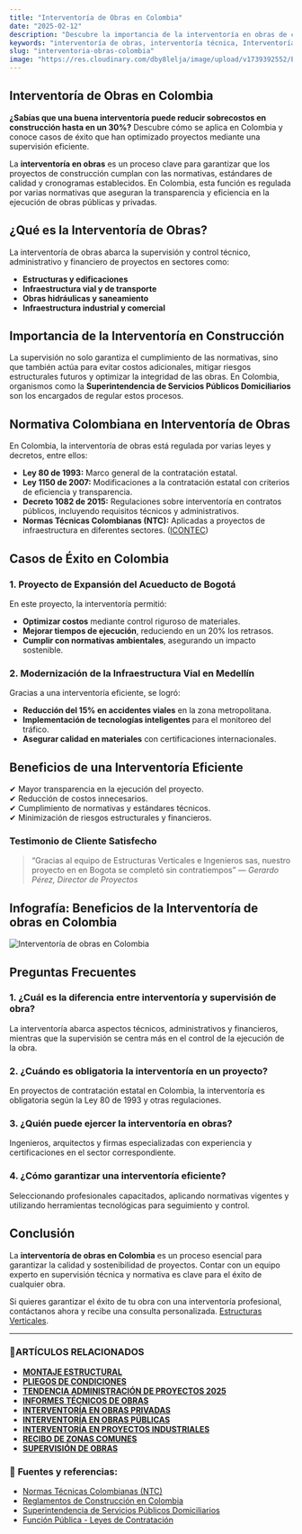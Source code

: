 ```yaml
---
title: "Interventoría de Obras en Colombia"
date: "2025-02-12"
description: "Descubre la importancia de la interventoría en obras de construcción, su normativa en Colombia y casos de éxito."
keywords: "interventoría de obras, interventoría técnica, Interventoría en proyectos de construcción en Bogotá, interventoria en obras, interventoria de proyectos, interventoria financiera, interventoria tecnica administrativa y financiera, interventoria tecnica, tipos de interventoría, interventoria de obras electricas, interventoria administrativa  interventoria de obras civiles,  supervisión de construcción, control de calidad en obras, interventoría en Colombia, normativa de interventoría, interventoría estructural, interventoría de edificaciones, interventoría de infraestructura, interventoría vial, interventoría en proyectos de construcción, interventoria en Bogota, Girardo, e Ibague."
slug: "interventoria-obras-colombia"
image: "https://res.cloudinary.com/dby8lelja/image/upload/v1739392552/Estructuras%20Verticales%20e%20Ingenieros%20SAS/Imagenes%20Blog/interventorias_de_obras_ozqjnx.webp"
---
```


## Interventoría de Obras en Colombia

**¿Sabías que una buena interventoría puede reducir sobrecostos en construcción hasta en un 30%?** Descubre cómo se aplica en Colombia y conoce casos de éxito que han optimizado proyectos mediante una supervisión eficiente.

La **interventoría en obras** es un proceso clave para garantizar que los proyectos de construcción cumplan con las normativas, estándares de calidad y cronogramas establecidos. En Colombia, esta función es regulada por varias normativas que aseguran la transparencia y eficiencia en la ejecución de obras públicas y privadas.

## ¿Qué es la Interventoría de Obras?

La interventoría de obras abarca la supervisión y control técnico, administrativo y financiero de proyectos en sectores como:

- **Estructuras y edificaciones**
- **Infraestructura vial y de transporte**
- **Obras hidráulicas y saneamiento**
- **Infraestructura industrial y comercial**

## Importancia de la Interventoría en Construcción

La supervisión no solo garantiza el cumplimiento de las normativas, sino que también actúa para evitar costos adicionales, mitigar riesgos estructurales futuros y optimizar la integridad de las obras. En Colombia, organismos como la **Superintendencia de Servicios Públicos Domiciliarios** son los encargados de regular estos procesos.

## Normativa Colombiana en Interventoría de Obras

En Colombia, la interventoría de obras está regulada por varias leyes y decretos, entre ellos:

- **Ley 80 de 1993:** Marco general de la contratación estatal.
- **Ley 1150 de 2007:** Modificaciones a la contratación estatal con criterios de eficiencia y transparencia. 
- **Decreto 1082 de 2015:** Regulaciones sobre interventoría en contratos públicos, incluyendo requisitos técnicos y administrativos. 
- **Normas Técnicas Colombianas (NTC):** Aplicadas a proyectos de infraestructura en diferentes sectores. ([ICONTEC](https://www.icontec.org/))


## Casos de Éxito en Colombia

### **1. Proyecto de Expansión del Acueducto de Bogotá**

En este proyecto, la interventoría permitió:

- **Optimizar costos** mediante control riguroso de materiales.
- **Mejorar tiempos de ejecución**, reduciendo en un 20% los retrasos.
- **Cumplir con normativas ambientales**, asegurando un impacto sostenible.

### **2. Modernización de la Infraestructura Vial en Medellín**

Gracias a una interventoría eficiente, se logró:

- **Reducción del 15% en accidentes viales** en la zona metropolitana.
- **Implementación de tecnologías inteligentes** para el monitoreo del tráfico.
- **Asegurar calidad en materiales** con certificaciones internacionales.

## Beneficios de una Interventoría Eficiente

✔ Mayor transparencia en la ejecución del proyecto.  
✔ Reducción de costos innecesarios.  
✔ Cumplimiento de normativas y estándares técnicos.  
✔ Minimización de riesgos estructurales y financieros.  

### Testimonio de Cliente Satisfecho
> “Gracias al equipo de Estructuras Verticales e Ingenieros sas, nuestro proyecto en en Bogota se completó sin contratiempos” — *Gerardo Pérez, Director de  Proyectos*


## Infografía: Beneficios de la Interventoría de obras en Colombia

![Interventoría de obras en Colombia](https://res.cloudinary.com/dby8lelja/image/upload/v1739575271/Estructuras%20Verticales%20e%20Ingenieros%20SAS/Imagenes%20Blog/interventoria_de_obras_en_Colombia_inforgrafia_gmtyka.webp)


## Preguntas Frecuentes

### 1. ¿Cuál es la diferencia entre interventoría y supervisión de obra?
La interventoría abarca aspectos técnicos, administrativos y financieros, mientras que la supervisión se centra más en el control de la ejecución de la obra.

### 2. ¿Cuándo es obligatoria la interventoría en un proyecto?
En proyectos de contratación estatal en Colombia, la interventoría es obligatoria según la Ley 80 de 1993 y otras regulaciones.

### 3. ¿Quién puede ejercer la interventoría en obras?
Ingenieros, arquitectos y firmas especializadas con experiencia y certificaciones en el sector correspondiente.

### 4. ¿Cómo garantizar una interventoría eficiente?
Seleccionando profesionales capacitados, aplicando normativas vigentes y utilizando herramientas tecnológicas para seguimiento y control.

## Conclusión

La **interventoría de obras en Colombia** es un proceso esencial para garantizar la calidad y sostenibilidad de proyectos. Contar con un equipo experto en supervisión técnica y normativa es clave para el éxito de cualquier obra.

Si quieres garantizar el éxito de tu obra con una interventoría profesional, contáctanos ahora y recibe una consulta personalizada. [Estructuras Verticales](https://www.estructurasverticales.com/).


---

### 📌ARTÍCULOS RELACIONADOS

- **[MONTAJE ESTRUCTURAL](https://www.estructurasverticales.com/blog/montaje-estructural-construccion)**  
- **[PLIEGOS DE CONDICIONES](https://www.estructurasverticales.com/blog/elaboracion-pliegos-condiciones)**  
- **[TENDENCIA ADMINISTRACIÓN DE PROYECTOS 2025](https://www.estructurasverticales.com/blog/administracion-proyectos-construccion)**  
- **[INFORMES TÉCNICOS DE OBRAS](https://www.estructurasverticales.com/blog/informes-tecnicos-obras)**  
- **[INTERVENTORÍA EN OBRAS PRIVADAS](https://www.estructurasverticales.com/blog/interventoria-obras-privadas)**  
- **[INTERVENTORÍA EN OBRAS PÚBLICAS](https://www.estructurasverticales.com/blog/interventoria-obras-publicas)**  
- **[INTERVENTORÍA EN PROYECTOS INDUSTRIALES](https://www.estructurasverticales.com/blog/interventoria-proyectos-industriales)**  
- **[RECIBO DE ZONAS COMUNES](https://www.estructurasverticales.com/blog/recibo-zonas-comunes-ph)**  
- **[SUPERVISIÓN DE OBRAS](https://www.estructurasverticales.com/blog/supervision-obras-construccion)**  
 

### 🔗 **Fuentes y referencias:**

- [Normas Técnicas Colombianas (NTC)](https://www.icontec.org/)
- [Reglamentos de Construcción en Colombia](https://www.minvivienda.gov.co/)
- [Superintendencia de Servicios Públicos Domiciliarios](https://www.superservicios.gov.co/)
- [Función Pública - Leyes de Contratación](https://www.funcionpublica.gov.co/)

